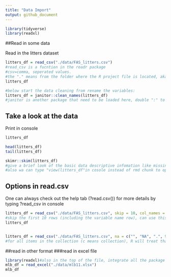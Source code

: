```yaml
---
title: "Data Import"
output: github_document
---
```


```r
library(tidyverse)
library(readxl)

```


##Read in some data

Read in the litters dataset

```r
litters_df = read_csv("./data/FAS_litters.csv")
#read_csv is a fucntion in the readr package
#csv=comma, seperated values. 
#the "." means from the folder where the R project file is located, aka. start here
litters_df

#below start the data cleaning from rename the variables:
litters_df = janitor::clean_names(litters_df)
#janitor is another package that need to be loaded here, double ":" to load, and that use the function "clean_name" in jamitor to rename the variables into snake_form. 

```

## Take a look at the data

Print in console
```r
litters_df
```

```r
head(litters_df)
tail(litters_df)
```
```r
skimr::skim(litters_df)
#give a brief look of the basic data descriptive infomation like missing, means, and histgram, ect. 
#also wa can type "view(litters_df"in cosole instead of rmd chunk to open a new window of the dataset. (open new window in rmd will make knit harder)
```



## Options in read.csv

One can always check out the help tab (?read.csv()) for more details by typing ?read_csv in console

```r
litters_df = read_csv("./data/FAS_litters.csv", skip = 10, col_names = FALSE)
#skip the first 10 rows (including the variable name row), can use this if the start rows have some mess
litters_df


litters_df = read_csv("./data/FAS_litters.csv", na = c("", "NA", ".", 999))
#for all items in the collection (c means collection), R will treat that as missing data. 
```


##read in other format
###read in excel file
```r
library(readxl)#also in the top of the file, integrate all the package that will be used more than once
mlb_df = read_excel("./data/mlb11.xlsx")
mlb_df
```

